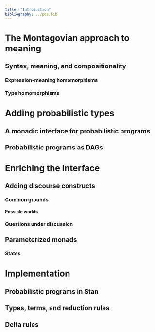 ```yaml
---
title: "Introduction"
bibliography: ../pds.bib
---
```


# The Montagovian approach to meaning

## Syntax, meaning, and compositionality

### Expression-meaning homomorphisms

### Type homomorphisms

# Adding probabilistic types

## A monadic interface for probabilistic programs

## Probabilistic programs as DAGs

# Enriching the interface

## Adding discourse constructs

### Common grounds

#### Possible worlds 

### Questions under discussion

## Parameterized monads

### States

# Implementation

## Probabilistic programs in Stan

## Types, terms, and reduction rules

## Delta rules
